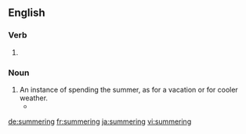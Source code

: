 
==English==

===Verb===
{{head|en}}

# {{present participle of|summer|lang=en}} 

===Noun===
{{en-noun}}

# An instance of spending the summer, as for a vacation or for cooler weather.
#* {{quote-book|title=Mary Ellen Chase‎|page=69|author=Perry D. Westbrook|year=1965|passage=the city folk, if they cared to, could trace their ancestry back to the same kind of village that they were now returning to for their '''summerings'''.}}

[[de:summering]]
[[fr:summering]]
[[ja:summering]]
[[vi:summering]]